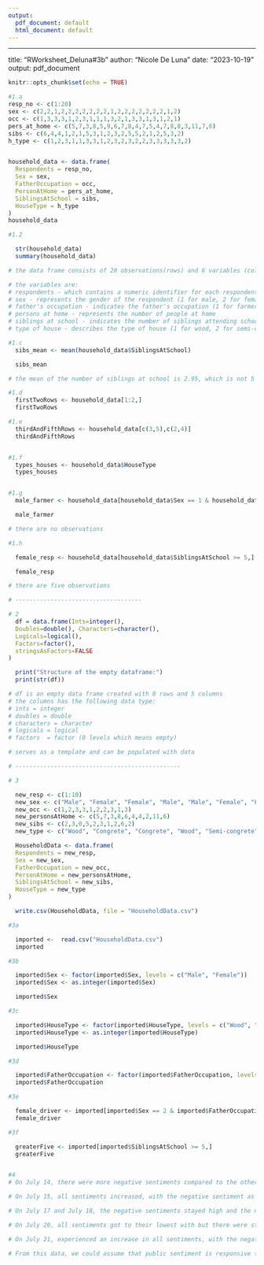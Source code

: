 ```yaml
---
output:
  pdf_document: default
  html_document: default
---
```

---
title: "RWorksheet_Deluna#3b"
author: "Nicole De Luna"
date: "2023-10-19"
output: pdf_document






```r
knitr::opts_chunk$set(echo = TRUE)
```

```r
#1.a
resp_no <- c(1:20)
sex <- c(2,2,1,2,2,2,2,2,2,2,1,2,2,2,2,2,2,2,1,2)
occ <- c(1,3,3,3,1,2,3,1,1,1,3,2,1,3,3,1,3,1,2,1)
pers_at_home <- c(5,7,3,8,5,9,6,7,8,4,7,5,4,7,8,8,3,11,7,6)
sibs <- c(6,4,4,1,2,1,5,3,1,2,3,2,5,5,2,1,2,5,3,2)
h_type <- c(1,2,3,1,1,3,3,1,2,3,2,3,2,2,3,3,3,3,3,2)


household_data <- data.frame(
  Respondents = resp_no,
  Sex = sex,
  FatherOccupation = occ,
  PersonAtHome = pers_at_home,
  SiblingsAtSchool = sibs,
  HouseType = h_type
)
household_data

#1.2

  str(household_data)
  summary(household_data)

# the data frame consists of 20 observations(rows) and 6 variables (columns)

# the variables are:
# respondents - which contains a numeric identifier for each respondent
# sex - represents the gender of the respondent (1 for male, 2 for female)
# father's occupation - indicates the father's occupation (1 for farmer, 2 for driver, 3 for others)
# persons at home - represents the number of people at home
# siblings at school - indicates the number of siblings attending school
# type of house - describes the type of house (1 for wood, 2 for semi-concrete, 3 for concrete)

#1.c
  sibs_mean <- mean(household_data$SiblingsAtSchool)

  sibs_mean

# the mean of the number of siblings at school is 2.95, which is not 5

#1.d
  firstTwoRows <- household_data[1:2,]
  firstTwoRows

#1.e
  thirdAndFifthRows <- household_data[c(3,5),c(2,4)]
  thirdAndFifthRows


#1.f
  types_houses <- household_data$HouseType
  types_houses


#1.g
  male_farmer <- household_data[household_data$Sex == 1 & household_data$FatherOccupation == 1,]

  male_farmer

# there are no observations

#1.h

  female_resp <- household_data[household_data$SiblingsAtSchool >= 5,]

  female_resp

# there are five observations

# ------------------------------------

# 2
  df = data.frame(Ints=integer(),
  Doubles=double(), Characters=character(),
  Logicals=logical(),
  Factors=factor(),
  stringsAsFactors=FALSE
)

  print("Structure of the empty dataframe:")
  print(str(df))

# df is an empty data frame created with 0 rows and 5 columns
# the columns has the following data type:
# ints = integer
# doubles = double
# characters = character
# logicals = logical
# factors  = factor (0 levels which means empty)

# serves as a template and can be populated with data

# -----------------------------------------------

# 3

  new_resp <- c(1:10)
  new_sex <- c("Male", "Female", "Female", "Male", "Male", "Female", "Female", "Male", "Female", "Male")
  new_occ <- c(1,2,3,3,1,2,2,3,1,3)
  new_personsAtHome <- c(5,7,3,8,6,4,4,2,11,6)
  new_sibs <- c(2,3,0,5,2,3,1,2,6,2)
  new_type <- c("Wood", "Congrete", "Congrete", "Wood", "Semi-congrete", "Semi-congrete", "Wood", "Semi-congrete", "Semi-congrete", "Congrete")

  HouseholdData <- data.frame(
  Respondents = new_resp,
  Sex = new_sex,
  FatherOccupation = new_occ,
  PersonAtHome = new_personsAtHome,
  SiblingsAtSchool = new_sibs,
  HouseType = new_type
)

  write.csv(HouseholdData, file = "HouseholdData.csv")

#3a

  imported <-  read.csv("HouseholdData.csv")
  imported

#3b

  imported$Sex <- factor(imported$Sex, levels = c("Male", "Female"))
  imported$Sex <- as.integer(imported$Sex)

  imported$Sex

#3c

  imported$HouseType <- factor(imported$HouseType, levels = c("Wood", "Congrete", "Semi-congrete"))
  imported$HouseType <- as.integer(imported$HouseType)

  imported$HouseType

#3d

  imported$FatherOccupation <- factor(imported$FatherOccupation, levels = c(1,2,3), labels = c("Farmer", "Driver", "Others"))
  imported$FatherOccupation

#3e

  female_driver <- imported[imported$Sex == 2 & imported$FatherOccupation == "Driver",]
  female_driver

#3f

  greaterFive <- imported[imported$SiblingsAtSchool >= 5,]
  greaterFive


#4
# On July 14, there were more negative sentiments compared to the other sentiments.This could indicate that some event or topics that day received negative sentiments.

# On July 15, all sentiments increased, with the negative sentiment as the highest.This could imply that something may have happened to trigger negative reactions on that day.

# On July 17 and July 18, the negative sentiments stayed high and the neutral and positive sentiments remained relatively similar.

# On July 20, all sentiments got to their lowest with but there were still more negative sentiments than the others. This could indicate that nothing happened on that day.

# On July 21, experienced an increase in all sentiments, with the negative being the highest. This could also indicate that something occurred that day that could trigger the negative responses of the people =.

# From this data, we could assume that public sentiment is responsive to external factors and it also varies as the days go by.


```
















